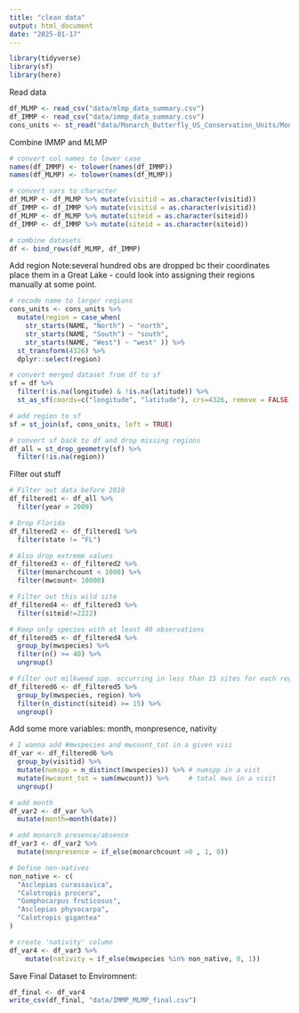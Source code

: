 ```yaml
---
title: "clean data"
output: html_document
date: "2025-01-17"
---
```


```r
library(tidyverse)
library(sf)
library(here)
```

Read data
```r
df_MLMP <- read_csv("data/mlmp_data_summary.csv")
df_IMMP <- read_csv("data/immp_data_summary.csv")
cons_units <- st_read("data/Monarch_Butterfly_US_Conservation_Units/Monarch_Butterfly_US_Conservation_Units.shp")
```

Combine IMMP and MLMP
```r
# convert col names to lower case
names(df_IMMP) <- tolower(names(df_IMMP))
names(df_MLMP) <- tolower(names(df_MLMP))

# convert vars to character
df_MLMP <- df_MLMP %>% mutate(visitid = as.character(visitid))
df_IMMP <- df_IMMP %>% mutate(visitid = as.character(visitid))
df_MLMP <- df_MLMP %>% mutate(siteid = as.character(siteid))
df_IMMP <- df_IMMP %>% mutate(siteid = as.character(siteid))

# combine datasets
df <- bind_rows(df_MLMP, df_IMMP) 
```


Add region
Note:several hundred obs are dropped bc their coordinates place them in a Great Lake - could look into assigning their regions manually at some point. 
```r
# recode name to larger regions 
cons_units <- cons_units %>%
  mutate(region = case_when(
    str_starts(NAME, "North") ~ "north",     
    str_starts(NAME, "South") ~ "south",     
    str_starts(NAME, "West") ~ "west" )) %>%
  st_transform(4326) %>%
  dplyr::select(region)

# convert merged dataset from df to sf
sf = df %>%
  filter(!is.na(longitude) & !is.na(latitude)) %>%    
  st_as_sf(coords=c("longitude", "latitude"), crs=4326, remove = FALSE)

# add region to sf
sf = st_join(sf, cons_units, left = TRUE)

# convert sf back to df and drop missing regions 
df_all = st_drop_geometry(sf) %>% 
  filter(!is.na(region))
```

Filter out stuff
```r
# Filter out data before 2010
df_filtered1 <- df_all %>%
  filter(year > 2009)

# Drop Florida
df_filtered2 <- df_filtered1 %>%
  filter(state != "FL")

# Also drop extreme values
df_filtered3 <- df_filtered2 %>%  
  filter(monarchcount < 1000) %>% 
  filter(mwcount< 10000)

# Filter out this wild site
df_filtered4 <- df_filtered3 %>% 
  filter(siteid!=2222)

# Keep only species with at least 40 observations
df_filtered5 <- df_filtered4 %>%
  group_by(mwspecies) %>%  
  filter(n() >= 40) %>% 
  ungroup() 

# Filter out milkweed spp. occurring in less than 15 sites for each region
df_filtered6 <- df_filtered5 %>% 
  group_by(mwspecies, region) %>%
  filter(n_distinct(siteid) >= 15) %>%
  ungroup()
```


Add some more variables: month, monpresence, nativity
```r
# I wanna add #mwspecies and mwcount_tot in a given visi
df_var <- df_filtered6 %>% 
  group_by(visitid) %>% 
  mutate(numspp = n_distinct(mwspecies)) %>% # numspp in a vist
  mutate(mwcount_tot = sum(mwcount)) %>%     # total mws in a visit
  ungroup() 

# add month
df_var2 <- df_var %>% 
  mutate(month=month(date))

# add monarch presence/absence
df_var3 <- df_var2 %>% 
  mutate(monpresence = if_else(monarchcount >0 , 1, 0))

# Define non-natives
non_native <- c(
  "Asclepias curassavica", 
  "Calotropis procera", 
  "Gomphocarpus fruticosus", 
  "Asclepias physocarpa", 
  "Calotropis gigantea"
)

# create 'nativity' column
df_var4 <- df_var3 %>%
    mutate(nativity = if_else(mwspecies %in% non_native, 0, 1))

```


Save Final Dataset to Enviromnent:
```r
df_final <- df_var4
write_csv(df_final, "data/IMMP_MLMP_final.csv")
```